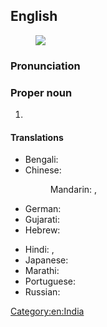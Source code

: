 ==English==
{{wikipedia}}
[[Image:Dadra and Nagar Haveli in India (disputed hatched).svg|thumb|]]

===Pronunciation===
{{IPA|en|/ˈdɑːdɹɑː ənd ˌnʌɡəɹˌhəˈvɛli/}}

===Proper noun===
{{en-proper noun}}

# {{place|en|district|s/Dadra and Nagar Haveli and Daman and Diu|capital=Silvassa}}

====Translations====
{{trans-top|Indian state territory}}
* Bengali: {{t|bn|দাদরা ও নগর হাভেলি|sc=Beng}}
* Chinese:
*: Mandarin: {{t|cmn|達德拉-納加爾哈維利|sc=Hani}}, {{t|cmn|达德拉-纳加尔哈维利|tr=Dádélā-Nàjiā'ěr-Hāwéilì|sc=Hani}}
* German: {{t|de|Dadra und Nagar Haveli}}
* Gujarati: {{t|gu|દાદરા અને નગર હવેલી|sc=Gujr}}
* Hebrew: {{t|he|דאדרה ונאגר הבלי}}
{{trans-mid}}
* Hindi: {{t|hi|दादर और नगर हवेली}}, {{t+|hi|दादर और नागर हवेली}}
* Japanese: {{t|ja|ダードラー及びナガル・ハヴェーリー|tr=Dādorā oyobi Nagaru-Havērī}}
* Marathi: {{t|mr|दादरा आणि नगर हवेली|sc=Deva}}
* Portuguese: {{t|pt|Dadra e Nagar Haveli}}
* Russian: {{t|ru|Дадра и Нагар-Хавели}}
{{trans-bottom}}

[[Category:en:India]]